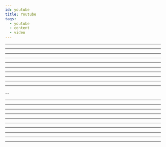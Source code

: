```yaml
---
id: youtube
title: Youtube
tags:
  - youtube
  - content
  - video
---
```



<Embed url='https://www.youtube.com/watch?v=fkA2tR2TBms' />

---

<Embed url='https://www.youtube.com/watch?v=twmkjyMycws' />

---

<Embed url='https://www.youtube.com/watch?v=G0cYR2CdH7Y' />

---

<Embed url='https://www.youtube.com/watch?v=ljcJ5D2SWUw' />

---

<Embed url='https://www.youtube.com/watch?v=IKEC4yCxEF8' />

---

<Embed url='https://www.youtube.com/watch?v=_SUHXY8o7gU' />

---

<Embed url='https://www.youtube.com/watch?v=3b7KvS_AoXI' />

---

<Embed url='https://www.youtube.com/watch?v=UEmqJaKZJdc' />

---

<Embed url='https://www.youtube.com/watch?v=Rw6Z3rlc0tg' />

---

<Embed url='https://www.youtube.com/watch?v=tZur40uFUKc' />

---

<Embed url='https://www.youtube.com/watch?v=Bmw_6oOvO3s' />

--

<Embed url='https://www.youtube.com/watch?v=9jDUfrWSgQU' />

---

<Embed url='https://www.youtube.com/watch?v=FszbrKybdOY' />

---

<Embed url='https://www.youtube.com/watch?v=dAazdich_qg' />

---

<Embed url='https://www.youtube.com/watch?v=0E2XfbjzmAI' />

---

<Embed url='https://www.youtube.com/watch?v=N9Al-Ok89SA' />

---

<Embed url='https://www.youtube.com/watch?v=xf8CQxfYkls' />

---

<Embed url='https://www.youtube.com/watch?v=DyOQ6SOekBI' />

---

<Embed url='https://www.youtube.com/watch?v=cEqOs1tg_C0' />

---

<Embed url='https://www.youtube.com/watch?v=d-RMMnlotzY' />

---

<Embed url='https://www.youtube.com/watch?v=X1EbHgFxSdw' />

---
